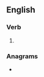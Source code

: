==English==

===Verb===
{{head|en|verb form}}

# {{en-past of|remit}}

===Anagrams===
* {{anagrams|en|termited}}